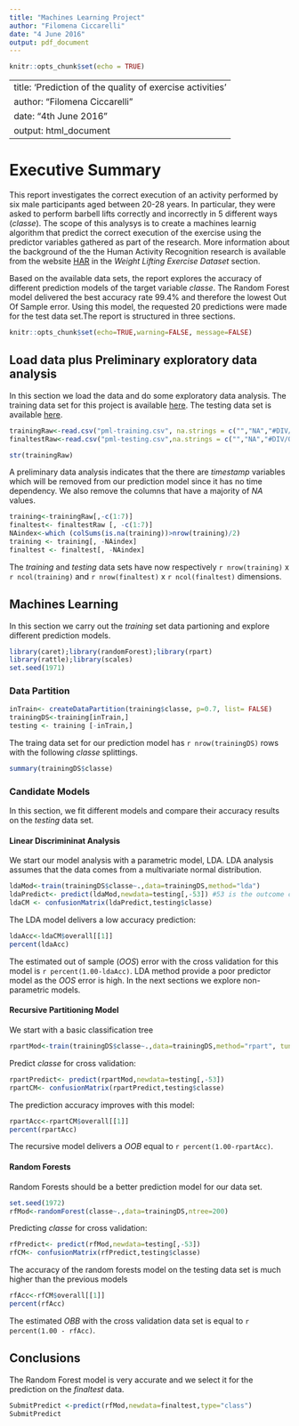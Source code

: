 ---
title: "Machines Learning Project"
author: "Filomena Ciccarelli"
date: "4 June 2016"
output: pdf_document
---

```{r setup, include=FALSE}
knitr::opts_chunk$set(echo = TRUE)
```
---
title: 'Prediction of the quality of exercise activities'
author: "Filomena Ciccarelli"
date: "4th June 2016"
output: html_document
---
# Executive Summary

This report investigates the correct execution of an activity performed by six male participants aged between 20-28 years. In particular, they were asked to perform barbell lifts correctly and incorrectly in 5 different ways (*classe*). The scope of this analysys is to create a machines learnig algorithm that predict the correct execution of the exercise using the predictor variables gathered as part of the research. More information about the background of the the Human Activity Recognition research is available from the website [HAR](http://groupware.les.inf.puc-rio.br/har) in the *Weight Lifting Exercise Dataset* section. 

Based on the available data sets, the report explores the accuracy of different prediction models of the target variable *classe*. The Random Forest model delivered the best accuracy rate 99.4% and therefore the lowest Out Of Sample error. Using this model, the requested 20 predictions were made for the test data set.The report is structured in three sections.

```{r global_options, echo=FALSE}
knitr::opts_chunk$set(echo=TRUE,warning=FALSE, message=FALSE)
```

## Load data plus Preliminary exploratory data analysis

In this section we load the data and do some exploratory data analysis.
The training data set for this project is available  [here](https://d396qusza40orc.cloudfront.net/predmachlearn/pml-training.csv). 
The testing data set is available [here](https://d396qusza40orc.cloudfront.net/predmachlearn/pml-testing.csv).

```{r}
trainingRaw<-read.csv("pml-training.csv", na.strings = c("","NA","#DIV/0!"))
finaltestRaw<-read.csv("pml-testing.csv",na.strings = c("","NA","#DIV/0!"))
```

```{r, results="hide"}
str(trainingRaw)
```

A preliminary data analysis indicates that the there are *timestamp* variables which will be removed from our prediction model since it has no time dependency. We also remove the columns that have  a majority of *NA* values.
```{r}
training<-trainingRaw[,-c(1:7)]
finaltest<- finaltestRaw [, -c(1:7)]
NAindex<-which (colSums(is.na(training))>nrow(training)/2)
training <- training[, -NAindex]
finaltest <- finaltest[, -NAindex]
```
The *training* and *testing* data sets have now respectively `r nrow(training)` x `r ncol(training)` and `r nrow(finaltest)` x `r ncol(finaltest)` dimensions.

## Machines Learning

In this section we carry out the *training* set data partioning and explore different prediction models.
```{r}
library(caret);library(randomForest);library(rpart)
library(rattle);library(scales)
set.seed(1971)
```

### Data Partition

```{r}
inTrain<- createDataPartition(training$classe, p=0.7, list= FALSE)
trainingDS<-training[inTrain,]
testing <- training [-inTrain,]
```
The traing data set for our prediction model has `r nrow(trainingDS)` rows with the following *classe* splittings.
```{r, echo=FALSE}
summary(trainingDS$classe)
```

### Candidate Models

In this section, we fit different models and compare their accuracy results on the *testing* data set.

#### Linear Discrimininat Analysis 

We start our model analysis with a parametric model, LDA. LDA analysis assumes that the data comes from a multivariate normal distribution.

```{r}
ldaMod<-train(trainingDS$classe~.,data=trainingDS,method="lda")
ldaPredict<- predict(ldaMod,newdata=testing[,-53]) #53 is the outcome classe column index
ldaCM <- confusionMatrix(ldaPredict,testing$classe)
```

The LDA model delivers a low accuracy prediction: 

```{r}
ldaAcc<-ldaCM$overall[[1]]
percent(ldaAcc)
```
The estimated out of sample (*OOS*) error with the cross validation for this model is `r percent(1.00-ldaAcc)`. LDA method provide a poor predictor model as the *OOS* error is high. In the next sections we explore non-parametric models.

#### Recursive Partitioning Model

We start with a basic classification tree

```{r}
rpartMod<-train(trainingDS$classe~.,data=trainingDS,method="rpart", tuneLength =30) 
```

Predict *classe* for cross validation: 
```{r}
rpartPredict<- predict(rpartMod,newdata=testing[,-53])
rpartCM<- confusionMatrix(rpartPredict,testing$classe)
```

The prediction accuracy improves with this model:

```{r}
rpartAcc<-rpartCM$overall[[1]]
percent(rpartAcc)
```
The recursive model delivers a *OOB* equal to `r percent(1.00-rpartAcc)`.

#### Random Forests

Random Forests should be a better prediction model for our data set.
```{r}
set.seed(1972)
rfMod<-randomForest(classe~.,data=trainingDS,ntree=200)
```
Predicting *classe* for cross validation:
```{r}
rfPredict<- predict(rfMod,newdata=testing[,-53])
rfCM<- confusionMatrix(rfPredict,testing$classe)
```
The accuracy of the random forests model on the testing data set is much higher than the previous models
```{r}
rfAcc<-rfCM$overall[[1]]
percent(rfAcc)
```

The estimated *OBB* with the cross validation data set is equal to `r percent(1.00 - rfAcc)`.

## Conclusions

The Random Forest model is very accurate and we select it for the prediction on the *finaltest* data.

```{r}
SubmitPredict <-predict(rfMod,newdata=finaltest,type="class")
SubmitPredict
```


